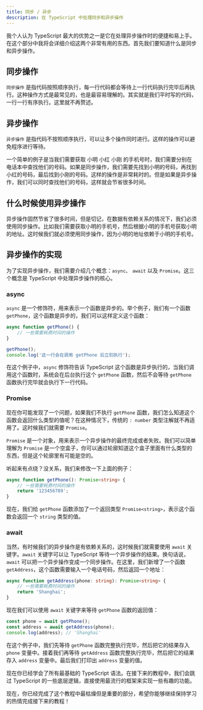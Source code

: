 ```yaml
---
title: 同步 / 异步
description: 在 TypeScript 中处理同步和异步操作
---
```

我个人认为 TypeScript 最大的优势之一是它在处理异步操作时的便捷和易上手。在这个部分中我将会详细介绍这两个非常有用的东西。首先我们要知道什么是同步和异步操作。

## 同步操作
`同步操作` 是指代码按照顺序执行，每一行代码都会等待上一行代码执行完毕后再执行。这种操作方式是最常见的，也是最容易理解的。其实就是我们平时写的代码，一行一行有序执行。这里就不再赘述。

## 异步操作
`异步操作` 是指代码不按照顺序执行，可以让多个操作同时进行。这样的操作可以避免程序进行等待。  

一个简单的例子是当我们需要获取 小明 小红 小刚 的手机号时，我们需要分别在电话本中查找他们的号码。如果是同步操作，我们需要先找到小明的号码，再找到小红的号码，最后找到小刚的号码。这样的操作是非常耗时的。但是如果是异步操作，我们可以同时查找他们的号码，这样就会节省很多时间。

## 什么时候使用异步操作
异步操作固然节省了很多时间，但是切记，在数据有依赖关系的情况下，我们必须使用同步操作。比如我们需要获取小明的手机号，然后根据小明的手机号获取小明的地址。这时候我们就必须使用同步操作，因为小明的地址依赖于小明的手机号。

## 异步操作的实现
为了实现异步操作，我们需要介绍几个概念：`async`、 `await` 以及 `Promise`。这三个概念是 TypeScript 中处理异步操作的核心。  

### async
`async` 是一个修饰符，用来表示一个函数是异步的。举个例子，我们有一个函数 `getPhone`，这个函数是异步的，我们可以这样定义这个函数：
```typescript
async function getPhone() {
    // 一些需要耗费时间的操作
}

getPhone();
console.log('这一行会在调用 getPhone 后立刻执行');
```
在这个例子中，`async` 修饰符告诉 TypeScript 这个函数是异步执行的，当我们调用这个函数时，系统会在后台执行这个 `getPhone` 函数，然后不会等待 `getPhone` 函数执行完毕就会执行下一行代码。

### Promise
现在你可能发现了一个问题，如果我们不执行 `getPhone` 函数，我们怎么知道这个函数会返回什么类型的值呢？在这种情况下，传统的 `: number` 类型注解就不再适用了。这时候我们就需要 `Promise`。  

`Promise` 是一个对象，用来表示一个异步操作的最终完成或者失败。我们可以简单理解为 `Promise` 是一个空盒子，你可以通过轮廓知道这个盒子里面有什么类型的东西，但是这个轮廓里有可能是空的。  

听起来有点绕？没关系，我们来修改一下上面的例子：
```typescript
async function getPhone(): Promise<string> {
    // 一些需要耗费时间的操作
    return '123456789';
}
```
现在，我们给 `getPhone` 函数添加了一个返回类型 `Promise<string>`，表示这个函数会返回一个 `string` 类型的值。

### await
当然，有时候我们的异步操作是有依赖关系的，这时候我们就需要使用 `await` 关键字。`await` 关键字可以让 TypeScript 等待一个异步操作的结果。换句话说，`await` 可以把一个异步操作变成一个同步操作。在这里，我们新增了一个函数 `getAddress`，这个函数需要输入一个电话号码，然后返回一个地址：
```typescript
async function getAddress(phone: string): Promise<string> {
    // 一些需要耗费时间的操作
    return 'Shanghai';
}
```
现在我们可以使用 `await` 关键字来等待 `getPhone` 函数的返回值：
```typescript
const phone = await getPhone();
const address = await getAddress(phone);
console.log(address); // 'Shanghai'
```
在这个例子中，我们先等待 `getPhone` 函数完整执行完毕，然后把它的结果存入 `phone` 变量中。接着我们再等待 `getAddress` 函数完整执行完毕，然后把它的结果存入 `address` 变量中。最后我们打印出 `address` 变量的值。

<Aside type="tip" title="🎉 恭喜你踏出了第一步！🎉 ">
现在你已经学会了所有最基础的 TypeScript 语法。在接下来的教程中，我们会跳过 TypeScript 的一些底层逻辑，直接使用最流行的框架来实现一些有趣的功能。  

现在，你已经完成了这个教程中最枯燥但是重要的部分，希望你能够继续保持学习的热情完成接下来的教程！
</Aside>